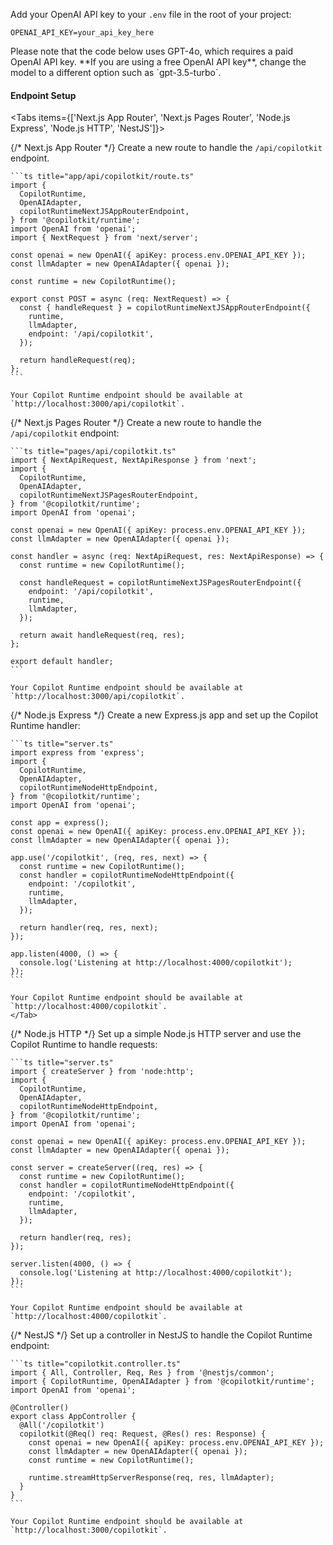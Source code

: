 Add your OpenAI API key to your `.env` file in the root of your project:

```plaintext title=".env"
OPENAI_API_KEY=your_api_key_here
```

<Callout type="warn">
 Please note that the code below uses GPT-4o, which requires a paid OpenAI API key. **If you are using a free OpenAI API key**, change the model to a different option such as `gpt-3.5-turbo`.
</Callout>

#### Endpoint Setup

<Tabs items={['Next.js App Router', 'Next.js Pages Router', 'Node.js Express', 'Node.js HTTP', 'NestJS']}>

  {/* Next.js App Router */}
  <Tab value="Next.js App Router">
    Create a new route to handle the `/api/copilotkit` endpoint.

    ```ts title="app/api/copilotkit/route.ts"
    import {
      CopilotRuntime,
      OpenAIAdapter,
      copilotRuntimeNextJSAppRouterEndpoint,
    } from '@copilotkit/runtime';
    import OpenAI from 'openai';
    import { NextRequest } from 'next/server';

    const openai = new OpenAI({ apiKey: process.env.OPENAI_API_KEY });
    const llmAdapter = new OpenAIAdapter({ openai });

    const runtime = new CopilotRuntime();

    export const POST = async (req: NextRequest) => {
      const { handleRequest } = copilotRuntimeNextJSAppRouterEndpoint({
        runtime,
        llmAdapter,
        endpoint: '/api/copilotkit',
      });

      return handleRequest(req);
    };
    ```

    Your Copilot Runtime endpoint should be available at `http://localhost:3000/api/copilotkit`.
  </Tab>

  {/* Next.js Pages Router */}
  <Tab value="Next.js Pages Router">
    Create a new route to handle the `/api/copilotkit` endpoint:

    ```ts title="pages/api/copilotkit.ts"
    import { NextApiRequest, NextApiResponse } from 'next';
    import {
      CopilotRuntime,
      OpenAIAdapter,
      copilotRuntimeNextJSPagesRouterEndpoint,
    } from '@copilotkit/runtime';
    import OpenAI from 'openai';

    const openai = new OpenAI({ apiKey: process.env.OPENAI_API_KEY });
    const llmAdapter = new OpenAIAdapter({ openai });

    const handler = async (req: NextApiRequest, res: NextApiResponse) => {
      const runtime = new CopilotRuntime();

      const handleRequest = copilotRuntimeNextJSPagesRouterEndpoint({
        endpoint: '/api/copilotkit',
        runtime,
        llmAdapter,
      });

      return await handleRequest(req, res);
    };

    export default handler;
    ```

    Your Copilot Runtime endpoint should be available at `http://localhost:3000/api/copilotkit`.
  </Tab>

  {/* Node.js Express */}
  <Tab value="Node.js Express">
    Create a new Express.js app and set up the Copilot Runtime handler:

    ```ts title="server.ts"
    import express from 'express';
    import {
      CopilotRuntime,
      OpenAIAdapter,
      copilotRuntimeNodeHttpEndpoint,
    } from '@copilotkit/runtime';
    import OpenAI from 'openai';

    const app = express();
    const openai = new OpenAI({ apiKey: process.env.OPENAI_API_KEY });
    const llmAdapter = new OpenAIAdapter({ openai });

    app.use('/copilotkit', (req, res, next) => {
      const runtime = new CopilotRuntime();
      const handler = copilotRuntimeNodeHttpEndpoint({
        endpoint: '/copilotkit',
        runtime,
        llmAdapter,
      });

      return handler(req, res, next);
    });

    app.listen(4000, () => {
      console.log('Listening at http://localhost:4000/copilotkit');
    });
    ```

    Your Copilot Runtime endpoint should be available at `http://localhost:4000/copilotkit`.
    </Tab>

  {/* Node.js HTTP */}
  <Tab value="Node.js HTTP">
    Set up a simple Node.js HTTP server and use the Copilot Runtime to handle requests:

    ```ts title="server.ts"
    import { createServer } from 'node:http';
    import {
      CopilotRuntime,
      OpenAIAdapter,
      copilotRuntimeNodeHttpEndpoint,
    } from '@copilotkit/runtime';
    import OpenAI from 'openai';

    const openai = new OpenAI({ apiKey: process.env.OPENAI_API_KEY });
    const llmAdapter = new OpenAIAdapter({ openai });

    const server = createServer((req, res) => {
      const runtime = new CopilotRuntime();
      const handler = copilotRuntimeNodeHttpEndpoint({
        endpoint: '/copilotkit',
        runtime,
        llmAdapter,
      });

      return handler(req, res);
    });

    server.listen(4000, () => {
      console.log('Listening at http://localhost:4000/copilotkit');
    });
    ```

    Your Copilot Runtime endpoint should be available at `http://localhost:4000/copilotkit`.
  </Tab>

  {/* NestJS */}
  <Tab value="NestJS">
    Set up a controller in NestJS to handle the Copilot Runtime endpoint:

    ```ts title="copilotkit.controller.ts"
    import { All, Controller, Req, Res } from '@nestjs/common';
    import { CopilotRuntime, OpenAIAdapter } from '@copilotkit/runtime';
    import OpenAI from 'openai';

    @Controller()
    export class AppController {
      @All('/copilotkit')
      copilotkit(@Req() req: Request, @Res() res: Response) {
        const openai = new OpenAI({ apiKey: process.env.OPENAI_API_KEY });
        const llmAdapter = new OpenAIAdapter({ openai });
        const runtime = new CopilotRuntime();

        runtime.streamHttpServerResponse(req, res, llmAdapter);
      }
    }
    ```

    Your Copilot Runtime endpoint should be available at `http://localhost:3000/copilotkit`.
  </Tab>
</Tabs>


